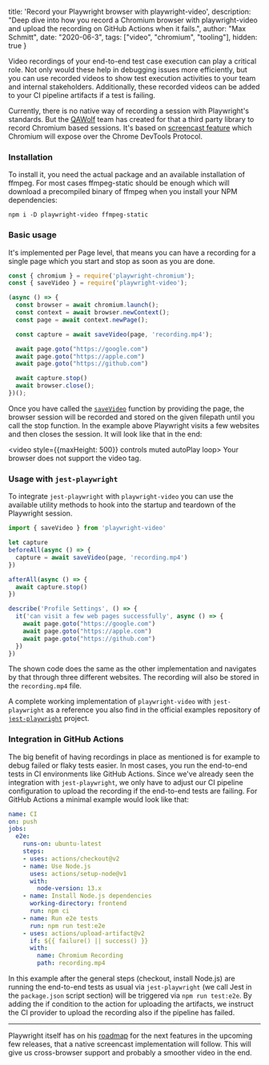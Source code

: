   title: 'Record your Playwright browser with playwright-video',
  description: "Deep dive into how you record a Chromium browser with playwright-video and upload the recording on GitHub Actions when it fails.",
  author: "Max Schmitt",
  date: "2020-06-3",
  tags: ["video", "chromium", "tooling"],
  hidden: true
}

Video recordings of your end-to-end test case execution can play a critical role. Not only would these help in debugging issues more efficiently, but you can use recorded videos to show test execution activities to your team and internal stakeholders. Additionally, these recorded videos can be added to your CI pipeline artifacts if a test is failing.

Currently, there is no native way of recording a session with Playwright's standards. But the [QAWolf](https://github.com/qawolf/qawolf) team has created for that a third party library to record Chromium based sessions. It's based on [screencast feature](https://chromedevtools.github.io/devtools-protocol/tot/Page/#method-startScreencast) which Chromium will expose over the Chrome DevTools Protocol.

### Installation

To install it, you need the actual package and an available installation of ffmpeg. For most cases ffmpeg-static should be enough which will download a precompiled binary of ffmpeg when you install your NPM dependencies:

```
npm i -D playwright-video ffmpeg-static
```

### Basic usage

It's implemented per Page level, that means you can have a recording for a single page which you start and stop as soon as you are done.

```js
const { chromium } = require('playwright-chromium');
const { saveVideo } = require('playwright-video');

(async () => {
  const browser = await chromium.launch();
  const context = await browser.newContext();
  const page = await context.newPage();

  const capture = await saveVideo(page, 'recording.mp4');

  await page.goto("https://google.com")
  await page.goto("https://apple.com")
  await page.goto("https://github.com")

  await capture.stop()
  await browser.close();
})();
```

Once you have called the [`saveVideo`](https://github.com/qawolf/playwright-video#api) function by providing the page, the browser session will be recorded and stored on the given filepath until you call the stop function. In the example above Playwright visits a few websites and then closes the session. It will look like that in the end:

<video style={{maxHeight: 500}} controls muted autoPlay loop>
  <source src="/blog/record-your-browser-tests-with-playwright/video.mp4" type="video/mp4"/>
Your browser does not support the video tag.
</video>

### Usage with `jest-playwright`

To integrate `jest-playwright` with `playwright-video` you can use the available utility methods to hook into the startup and teardown of the Playwright session.

```js
import { saveVideo } from 'playwright-video'

let capture
beforeAll(async () => {
  capture = await saveVideo(page, 'recording.mp4')
})

afterAll(async () => {
  await capture.stop()
})

describe('Profile Settings', () => {
  it('can visit a few web pages successfully', async () => {
    await page.goto("https://google.com")
    await page.goto("https://apple.com")
    await page.goto("https://github.com")
  })
})
```

The shown code does the same as the other implementation and navigates by that through three different websites. The recording will also be stored in the `recording.mp4` file.

A complete working implementation of `playwright-video` with `jest-playwright` as a reference you also find in the official examples repository of [`jest-playwright`](https://github.com/playwright-community/playwright-jest-examples) project.

### Integration in GitHub Actions

The big benefit of having recordings in place as mentioned is for example to debug failed or flaky tests easier. In most cases, you run the end-to-end tests in CI environments like GitHub Actions. Since we've already seen the integration with `jest-playwright`, we only have to adjust our CI pipeline configuration to upload the recording if the end-to-end tests are failing. For GitHub Actions a minimal example would look like that:

```yaml
name: CI
on: push
jobs:
  e2e:
    runs-on: ubuntu-latest
    steps:
    - uses: actions/checkout@v2
    - name: Use Node.js
      uses: actions/setup-node@v1
      with:
        node-version: 13.x
    - name: Install Node.js dependencies
      working-directory: frontend
      run: npm ci
    - name: Run e2e tests
      run: npm run test:e2e
    - uses: actions/upload-artifact@v2
      if: ${{ failure() || success() }}
      with:
        name: Chromium Recording
        path: recording.mp4
```

In this example after the general steps (checkout, install Node.js) are running the end-to-end tests as usual via `jest-playwright` (we call Jest in the `package.json` script section) will be triggered via `npm run test:e2e`. By adding the if condition to the action for uploading the artifacts, we instruct the CI provider to upload the recording also if the pipeline has failed.

---

Playwright itself has on his [roadmap](https://github.com/microsoft/playwright/issues/1914) for the next features in the upcoming few releases, that a native screencast implementation will follow. This will give us cross-browser support and probably a smoother video in the end.
